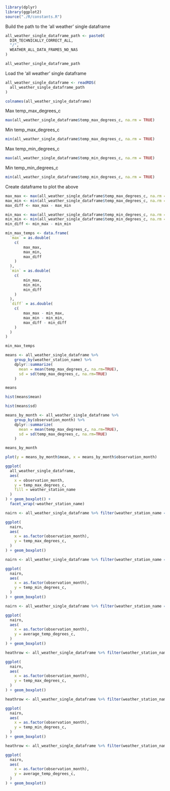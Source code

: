 ```r

library(dplyr)
library(ggplot2)
source("./R/constants.R")
```

Build the path to the 'all weather' single dataframe
```r
all_weather_single_dataframe_path <- paste0(
  DIR_TECHNICALLY_CORRECT_ALL,
  "/",
  WEATHER_ALL_DATA_FRAMES_NO_NAS
)
```
```r
all_weather_single_dataframe_path
```

Load the 'all weather' single dataframe
```r
all_weather_single_dataframe <- readRDS(
  all_weather_single_dataframe_path
)
```
```r
colnames(all_weather_single_dataframe)
```
Max temp_max_degrees_c
```r
max(all_weather_single_dataframe$temp_max_degrees_c, na.rm = TRUE)
```

Min temp_max_degrees_c
```r
min(all_weather_single_dataframe$temp_max_degrees_c, na.rm = TRUE)
```

Max temp_min_degrees_c
```r
max(all_weather_single_dataframe$temp_min_degrees_c, na.rm = TRUE)
```

Min temp_min_degrees_c
```r
min(all_weather_single_dataframe$temp_min_degrees_c, na.rm = TRUE)
```

Create dataframe to plot the above
```r
max_max <- max(all_weather_single_dataframe$temp_max_degrees_c, na.rm = TRUE)
max_min <- min(all_weather_single_dataframe$temp_max_degrees_c, na.rm = TRUE)
max_diff <- max_max - max_min

min_max <- max(all_weather_single_dataframe$temp_min_degrees_c, na.rm = TRUE)
min_min <- min(all_weather_single_dataframe$temp_min_degrees_c, na.rm = TRUE)
min_diff <- min_max - min_min

min_max_temps <- data.frame(
  `max` = as.double(
    c(
        max_max,
        max_min,
        max_diff
    )
  ),
  `min` = as.double(
    c(
        min_max,
        min_min,
        min_diff
    )
  ),
  `diff` = as.double(
    c(
        max_max - min_max,
        max_min - min_min,
        max_diff - min_diff
    )
  )
)

min_max_temps
```

```r

means <- all_weather_single_dataframe %>%
    group_by(weather_station_name) %>%
    dplyr::summarize(
      mean = mean(temp_max_degrees_c, na.rm=TRUE),
      sd = sd(temp_max_degrees_c, na.rm=TRUE)
    )

means
```

```r
hist(means$mean)
```

```r
hist(means$sd)
```

```r
means_by_month <- all_weather_single_dataframe %>%
    group_by(observation_month) %>%
    dplyr::summarize(
      mean = mean(temp_max_degrees_c, na.rm=TRUE),
      sd = sd(temp_max_degrees_c, na.rm=TRUE)
    )

means_by_month
```

```r
plot(y = means_by_month$mean, x = means_by_month$observation_month)
```

```r
ggplot(
  all_weather_single_dataframe,
  aes(
    x = observation_month,
    y = temp_max_degrees_c,
    fill = weather_station_name
  )
) + geom_boxplot() + 
  facet_wrap(~weather_station_name)
```

```r
nairn <- all_weather_single_dataframe %>% filter(weather_station_name == "nairn")

ggplot(
  nairn,
  aes(
    x = as.factor(observation_month),
    y = temp_max_degrees_c,
  )
) + geom_boxplot()
```

```r
nairn <- all_weather_single_dataframe %>% filter(weather_station_name == "nairn")

ggplot(
  nairn,
  aes(
    x = as.factor(observation_month),
    y = temp_min_degrees_c,
  )
) + geom_boxplot()
```

```r
nairn <- all_weather_single_dataframe %>% filter(weather_station_name == "nairn")

ggplot(
  nairn,
  aes(
    x = as.factor(observation_month),
    y = average_temp_degrees_c,
  )
) + geom_boxplot()
```

```r
heathrow <- all_weather_single_dataframe %>% filter(weather_station_name == "heathrow")

ggplot(
  nairn,
  aes(
    x = as.factor(observation_month),
    y = temp_max_degrees_c,
  )
) + geom_boxplot()
```

```r
heathrow <- all_weather_single_dataframe %>% filter(weather_station_name == "heathrow")

ggplot(
  nairn,
  aes(
    x = as.factor(observation_month),
    y = temp_min_degrees_c,
  )
) + geom_boxplot()
```

```r
heathrow <- all_weather_single_dataframe %>% filter(weather_station_name == "heathrow")

ggplot(
  nairn,
  aes(
    x = as.factor(observation_month),
    y = average_temp_degrees_c,
  )
) + geom_boxplot()
```